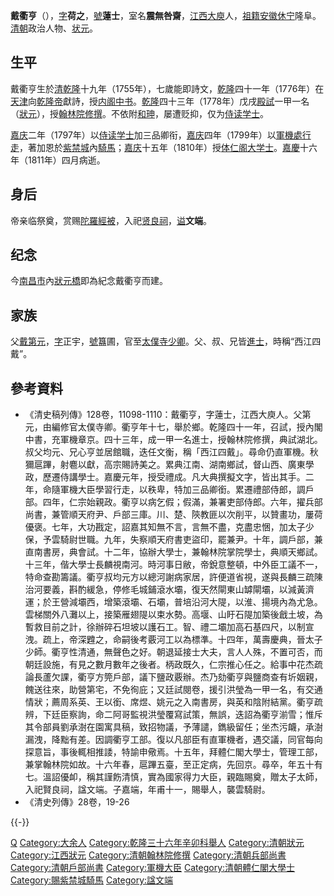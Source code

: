 {{明清人物信息框
| 姓名 = 戴衢亨
| 原名 =
| 圖片名稱=
| 圖片大小 =
| 圖片說明 =
| 最高職務 = 體仁閣大學士<br>管理工部事務兼掌翰林院
| 國家 = 大清
| 爵位 =
| 籍貫 = [[江西省|江西省]][[南安府|南安府]][[大庾縣|大庾縣]]<br>祖籍[[安徽省|安徽省]][[休宁县|休宁县]]
| 族裔 = 漢族
| 旗籍 = 
| 字號 = 字荷之，號蓮士
| 室名 = 震無咎齋
| 諡號 = 文端
| 出生日期 = [[乾隆|乾隆]]二十年（1755年）
| 出生地點 = [[江西省|江西省]][[大庾縣|大庾縣]]
| 逝世日期 = [[嘉庆|嘉庆]]十六年（1811年）
| 逝世地點 = [[京师|京师]]
| 墓葬 = 
| 配偶 =
| 親屬 = （父）戴第元<br>（叔）[[戴均元|戴均元]]<br>（兄）[[戴心亨|戴心亨]]
| 出身 = 
*乾隆三十六年二十二名舉人
*乾隆四十三年一甲第一名進士及第
| 經歷 = 
| 著作 =
*《平定三省方略》（纂輯）
*《熱河志》（承辦）
}}

'''戴衢亨'''（{{bd|1755年||1811年|catIdx=D戴}}），[[表字|字]]'''荷之'''，[[號|號]]'''蓮士'''，室名'''震無咎齋'''，[[江西|江西]][[大庾|大庾]]人，[[祖籍|祖籍]][[安徽|安徽]][[休宁|休宁]]隆阜。[[清朝|清朝]]政治人物、[[状元|状元]]。

== 生平 ==
戴衢亨生於[[清|清]][[乾隆|乾隆]]十九年（1755年），七歲能即詩文，[[乾隆|乾隆]]四十一年（1776年）在[[天津|天津]]向[[乾隆帝|乾隆帝]]獻詩，授[[内阁中书|内阁中书]]。[[乾隆|乾隆]]四十三年（1778年）戊戌[[殿試|殿試]]一甲一名（[[狀元|狀元]]），授[[翰林院|翰林院]][[修撰|修撰]]。不依附[[和珅|和珅]]，屡遭贬抑，仅为[[侍读学士|侍读学士]]。

[[嘉庆|嘉庆]]二年（1797年）以[[侍读学士|侍读学士]]加三品卿衔，[[嘉庆|嘉庆]]四年（1799年）以[[軍機處行走|軍機處行走]]，著加恩於[[紫禁城|紫禁城]]內[[騎馬|騎馬]]；[[嘉庆|嘉庆]]十五年（1810年）授[[体仁阁|体仁阁]][[大学士|大学士]]。[[嘉慶|嘉慶]]十六年（1811年）四月病逝。

== 身后 ==
帝亲临祭奠，赏赐[[陀羅經被|陀羅經被]]，入祀[[贤良祠|贤良祠]]，[[谥|谥]]'''文端'''。

== 纪念 ==
今[[南昌市|南昌市]]內[[狀元橋|狀元橋]]即為紀念戴衢亨而建。

== 家族 ==
父[[戴第元|戴第元]]，[[表字|字]]正宇，[[號|號]]簋圃，官至[[太僕寺|太僕寺]][[少卿|少卿]]。父、叔、兄皆[[進士|進士]]，時稱“西江四戴”。

== 參考資料 ==
*《清史稿列傳》128卷，11098-1110：戴衢亨，字蓮士，江西大庾人。父第元，由編修官太僕寺卿。衢亨年十七，舉於鄉。乾隆四十一年，召試，授內閣中書，充軍機章京。四十三年，成一甲一名進士，授翰林院修撰，典試湖北。叔父均元、兄心亨並居館職，迭任文衡，稱「西江四戴」。尋命仍直軍機。秋獮扈蹕，射麅以獻，高宗賜詩美之。累典江南、湖南鄉試，督山西、廣東學政，歷遷侍講學士。嘉慶元年，授受禮成。凡大典撰擬文字，皆出其手。二年，命隨軍機大臣學習行走，以秩卑，特加三品卿銜。累遷禮部侍郎，調戶部。四年，仁宗始親政。衢亨以病乞假；假滿，兼署吏部侍郎。六年，擢兵部尚書，兼管順天府尹、戶部三庫。川、楚、陝教匪以次削平，以贊畫功，屢荷優褒。七年，大功戡定，詔嘉其知無不言，言無不盡，克盡忠悃，加太子少保，予雲騎尉世職。九年，失察順天府書吏盜印，罷兼尹。十年，調戶部，兼直南書房，典會試。十二年，協辦大學士，兼翰林院掌院學士，典順天鄉試。十三年，偕大學士長麟視南河。時河事日敝，帝銳意整頓，中外臣工議不一，特命查勘籌議。衢亨叔均元方以總河謝病家居，許便道省視，遂與長麟三疏陳治河要義，斟酌緩急，停修毛城鋪滾水壩，復天然閘東山罅閘壩，以減黃濟運；於王營減壩西，增築滾壩、石壩，普培沿河大隄，以淮、揚境內為尤急。雲梯關外八灘以上，接築雁翅隄以束水勢。高堰、山盱石隄加築後戧土坡，為暫救目前之計，徐辦碎石坦坡以護石工。智、禮二壩加高石基四尺，以制宣洩。疏上，帝深韙之，命嗣後考覈河工以為標準。十四年，萬壽慶典，晉太子少師。衢亨性清通，無聲色之好。朝退延接士大夫，言人人殊，不置可否，而朝廷設施，有見之數月數年之後者。柄政既久，仁宗推心任之。給事中花杰疏論長蘆欠課，衢亨方筦戶部，議下鹽政覈辦。杰乃劾衢亨與鹽商查有圻姻親，餽送往來，助營第宅，不免徇庇；又廷試閱卷，援引洪瑩為一甲一名，有交通情狀；薦周系英、王以銜、席煜、姚元之入南書房，與英和陰附結黨。衢亨疏辨，下廷臣察詢，命二阿哥監視洪瑩覆寫試策，無誤，迭詔為衢亨湔雪；惟斥其令部員劉承澍在園寓具稿，致招物議，予薄譴，鐫級留任；坐杰污衊，承澍漏洩，降黜有差。因調衢亨工部。復以凡部臣有直軍機者，遇交議，同官每向探意旨，事後輒相推諉，特諭申儆焉。十五年，拜體仁閣大學士，管理工部，兼掌翰林院如故。十六年春，扈蹕五臺，至正定病，先回京。尋卒，年五十有七。溫詔優卹，稱其謹飭清慎，實為國家得力大臣，親臨賜奠，贈太子太師，入祀賢良祠，諡文端。子嘉端，年甫十一，賜舉人，襲雲騎尉。
*《清史列傳》28卷，19-26 

{{-}}
{{start box}}
{{s-off}}
{{succession box|[[汪承霈|汪承霈]]|[[費淳|費淳]]|[[清朝兵部尚书列表#兵部漢尚書|兵部漢尚書]]|<small>嘉慶七年七月戊戌－嘉慶八年六月戊子<br>（1802年8月27日－1803年8月12日）</small>}}
{{succession box|[[朱珪_(清朝)|朱珪]]|[[曹振鏞|曹振鏞]]|[[清朝户部尚书列表#户部汉尚书|戶部漢尚書]]|<small>嘉慶十年正月辛亥－嘉慶十四年七月丁卯<br>（1805年2月25日－1809年8月19日）</small>}}
{{end box}}

{{乾隆四十三年戊戌科殿试金榜}}
{{清朝入祀賢良祠}}
{{江西狀元}}

{{Authority control}}
{{DEFAULTSORT:Dai戴}}
[[Category:戴姓|Q]]
[[Category:大余人|Category:大余人]]
[[Category:乾隆三十六年辛卯科舉人|Category:乾隆三十六年辛卯科舉人]]
[[Category:清朝狀元|Category:清朝狀元]]
[[Category:江西狀元|Category:江西狀元]]
[[Category:清朝翰林院修撰|Category:清朝翰林院修撰]]
[[Category:清朝兵部尚書|Category:清朝兵部尚書]]
[[Category:清朝戶部尚書|Category:清朝戶部尚書]]
[[Category:軍機大臣|Category:軍機大臣]]
[[Category:清朝體仁閣大學士|Category:清朝體仁閣大學士]]
[[Category:賜紫禁城騎馬|Category:賜紫禁城騎馬]]
[[Category:諡文端|Category:諡文端]]